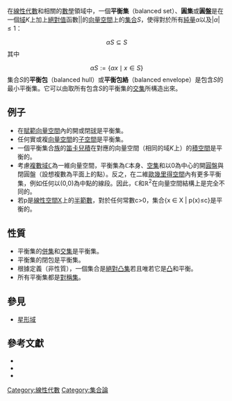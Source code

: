 在[[線性代數|線性代數]]和相關的[[數學|數學]]領域中，一個'''平衡集'''（balanced set）、'''圓集'''或'''圓盤'''是在一個[[域_(數學)|域]]<math>K</math>上加上[[絕對值|絕對值]]函數<math>| |</math>的[[向量空間|向量空間]]上的[[集合_(數學)|集合]]<math>S</math>，使得對於所有[[純量|純量]]<math>\alpha</math>以及<math>|\alpha |\le 1</math>：
:<math>\alpha S \subseteq S</math>
其中
:<math>\alpha S := \{\alpha x \mid x \in S\}</math>
集合''S''的'''平衡包'''（balanced hull）或'''平衡包絡'''（balanced envelope）是包含''S''的最小平衡集。它可以由取所有包含''S''的平衡集的[[交集|交集]]所構造出來。
==例子==
* 在[[賦範向量空間|賦範向量空間]]內的開或閉[[球_(數學)|球]]是平衡集。
* 任何實或複[[向量空間|向量空間]]的[[子空間|子空間]]是平衡集。
* 一個平衡集合[[集合族|族]]的[[笛卡兒積|笛卡兒積]]在對應的向量空間（相同的域''K''上）的[[積空間|積空間]]是平衡的。
* 考慮[[複數域|複數域]]ℂ為一維向量空間，平衡集為ℂ本身、[[空集|空集]]和以0為中心的開[[圓盤|圓盤]]與閉圓盤（設想複數為平面上的點）。反之，在二維[[歐幾里得空間|歐幾里得空間]]內有更多平衡集，例如任何以(0,0)為中點的線段。因此，ℂ和ℝ<sup>2</sup>在向量空間結構上是完全不同的。
* 若p是[[線性空間|線性空間]]X上的[[半範數|半範數]]，對於任何常數c>0，集合{x ∈ X | p(x)≤c}是平衡的。

==性質==
* 平衡集的[[併集|併集]]和[[交集|交集]]是平衡集。
* 平衡集的閉包是平衡集。
* 根據定義（非性質），一個集合是[[絕對凸集|絕對凸集]]若且唯若它是[[凸集|凸]]和平衡。
* 所有平衡集都是[[對稱集|對稱集]]。

==參見==
* [[星形域|星形域]]

==參考文獻==
* {{cite book |last=Robertson |first=A.P. |author2=W.J. Robertson |title= Topological vector spaces |series=Cambridge Tracts in Mathematics |volume=53 |year=1964 |publisher= [[Cambridge_University_Press|Cambridge University Press]] | page=4 }}
* {{cite book | author=W. Rudin |  title=Functional Analysis | url=https://archive.org/details/functionalanalys0000rudi | edition=2nd ed | publisher=McGraw-Hill, Inc | date=1990 | isbn=0-07-054236-8 }}
* {{cite book | author=H.H. Schaefer | title=Topological Vector Spaces | publisher=[[Springer-Verlag|Springer-Verlag]] | series=GTM | volume=3 | date=1970 | isbn=0-387-05380-8 | page=11 }}


{{泛函分析}}
[[Category:線性代數|Category:線性代數]]
[[Category:集合論|Category:集合論]]
